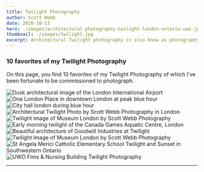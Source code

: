 ```yaml
---
title: Twilight Photography
author: Scott Webb
date: 2020-10-13
hero: ./images/architectural-photography-twilight-london-ontario-uwo.jpg
thumbnail: ./images/twilight.jpg
excerpt: Architectural Twilight photography is also know as photography during the blue hour. It’s got to be a favourite time in the day for me—morning or night—as an architectural photographer. 
---
```


### 10 favorites of my Twilight Photography

On this page, you find 10 favorites of my Twilight Photography of which I’ve been fortunate to be commissioned to photograph.

<div class="Image__Medium">
  <img src="./images/london-international-airport-ldnont-architecture-6.jpg" 
  title="Dusk architectural image of the London International Airport" 
  alt="Dusk architectural image of the London International Airport" />
</div>


<div className="Image__Small">
  <img
    src="./images/twilight-one-london-place-architecture-thumb.jpg"
    title="One London Place in downtown London at Twilight"
    alt="One London Place in downtown London at peak blue hour"
  />
</div>

<div class="Image__Medium">
  <img src="./images/city-hall-london-during-blue-hour.jpg" title="City hall london during blue hour" alt="City hall london during blue hour" />
</div>


<div class="Image__Medium">
  <img src="./images/architectural-twilight-photo-scott-webb-photography-ldnont.jpg" Title="Architectural Twilight Photo by Scott Webb Photography in London" alt="Architectural Twilight Photo by Scott Webb Photography in London" />
</div>

<div class="Image__Medium">
  <img src="./images/cs_sir_arthur_currie_public_school_full-twilight-london.jpg" 
  title="Twilight image of Museum London by Scott Webb Photography" 
  alt="Twilight image of Museum London by Scott Webb Photography" />
</div>


<div class="Image__Medium">
  <img src="./images/twilight-photography-morning-canada-games-aquatic-centre-lit.jpg" title="Early morning twilight of the Canada Games Aquatic Centre, London" alt="Early morning twilight of the Canada Games Aquatic Centre, London" />
</div>

<div class="Image__Medium">
  <img src="./images/twilight-architectural-photography-scott-webb-goodwill-industries.jpg" title="Beautiful architecture of Goodwill Industries at Twilight" alt="Beautiful architecture of Goodwill Industries at Twilight" />
</div>

<div class="Image__Medium">
  <img src="./images/alive-twilight-image-museum-london-scott-webb-photography.jpg" 
  title="Twilight image of Museum London by Scott Webb Photography" 
  alt="Twilight image of Museum London by Scott Webb Photography" />
</div>

<div class="Image__Medium">
  <img src="./images/st-angela-merici-lr-sunset.jpg" 
  title="St Angela Merici Catholic Elementary School Twilight and Sunset in Southwestern Ontario" 
  alt="St Angela Merici Catholic Elementary School Twilight and Sunset in Southwestern Ontario" />
</div>

<div class="Image__Medium">
  <img src="./images/architectural-photography-twilight-london-ontario-uwo.jpg" alt="UWO Fims & Nursing Building Twilight Photography" alt="UWO Fims & Nursing Building Twilight Photography" />
</div>

---
